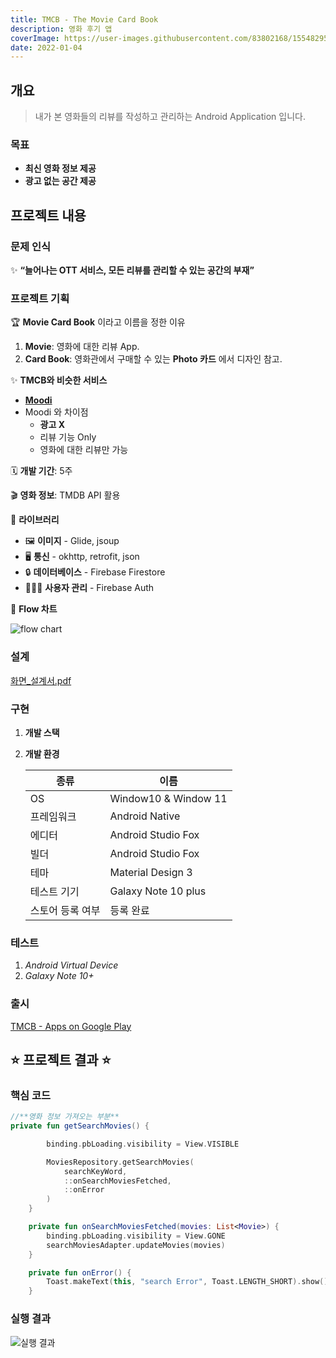 ```yaml
---
title: TMCB - The Movie Card Book
description: 영화 후기 앱
coverImage: https://user-images.githubusercontent.com/83802168/155482950-2db50f75-a593-4031-aaa1-9e298d5cbecd.png
date: 2022-01-04
---
```


## 개요

> 내가 본 영화들의 리뷰를 작성하고 관리하는 Android Application 입니다.

### **목표**

- **최신 영화 정보 제공**
- **광고 없는 공간 제공**

## 프로젝트 내용

### **문제 인식**

✨ **“늘어나는 OTT 서비스, 모든 리뷰를 관리할 수 있는 공간의 부재”**

### 프로젝트 기획

🏆 **Movie Card Book** 이라고 이름을 정한 이유

1. **Movie**: 영화에 대한 리뷰 App.
2. **Card Book**: 영화관에서 구매할 수 있는 **Photo 카드** 에서 디자인 참고.

✨ **TMCB와 비슷한 서비스**

- **[Moodi](https://play.google.com/store/apps/details?id=com.memolease.android.simplelog)**
- Moodi 와 차이점
  - **광고 X**
  - 리뷰 기능 Only
  - 영화에 대한 리뷰만 가능

🗓️ **개발 기간**: 5주

🎬 **영화 정보**: TMDB API 활용

🧰 **라이브러리**

- 🖼️ **이미지** - Glide, jsoup
- 🖥️ **통신** - okhttp, retrofit, json
- 🔒 **데이터베이스** - Firebase Firestore
- 👨🏻‍💻 **사용자 관리** - Firebase Auth

🧰 **Flow 차트**

![flow chart](https://user-images.githubusercontent.com/83802168/155483046-e87e2ef6-1523-462c-b631-5d15271c04c5.png)

### 설계

[화면\_설계서.pdf](https://github.com/woongsnote/tmcb/files/8130702/_.pdf)

### 구현

1. **개발 스택**

1. **개발 환경**

   | 종류             | 이름                 |
   | ---------------- | -------------------- |
   | OS               | Window10 & Window 11 |
   | 프레임워크       | Android Native       |
   | 에디터           | Android Studio Fox   |
   | 빌더             | Android Studio Fox   |
   | 테마             | Material Design 3    |
   | 테스트 기기      | Galaxy Note 10 plus  |
   | 스토어 등록 여부 | 등록 완료            |

### 테스트

1. _Android Virtual Device_
2. _Galaxy Note 10+_

### 출시

[TMCB - Apps on Google Play](https://play.google.com/store/apps/details?id=com.woongsnote.mcb)

## ⭐ **프로젝트 결과** ⭐

### 핵심 코드

```kotlin
//**영화 정보 가져오는 부분**
private fun getSearchMovies() {

        binding.pbLoading.visibility = View.VISIBLE

        MoviesRepository.getSearchMovies(
            searchKeyWord,
            ::onSearchMoviesFetched,
            ::onError
        )
    }

    private fun onSearchMoviesFetched(movies: List<Movie>) {
        binding.pbLoading.visibility = View.GONE
        searchMoviesAdapter.updateMovies(movies)
    }

    private fun onError() {
        Toast.makeText(this, "search Error", Toast.LENGTH_SHORT).show()
    }
```

### **실행 결과**

![실행 결과](https://user-images.githubusercontent.com/83802168/155482950-2db50f75-a593-4031-aaa1-9e298d5cbecd.png)
